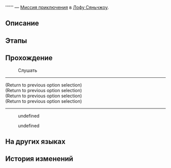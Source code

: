 {{Дополнить|Диалоги.}}
{{Миссия Инфобокс
|id              = 4040208
|Название        = 
|Изображение     = Миссия Освоения .png
|Тип             = Миссия приключения
|События         = 
|Глава           = 
|Условия         = Завершена {{cx}}<!--Hidden Mission ID 4040202-->
|Персонажи       = Малыш Шуай; Малышка Мэй; Первопроходец; Робоптаха по прозвищу Громила
|СтартЛокация    = Возвышающее святилище
|Мир             = Лофу Сяньчжоу
|Локации         = Возвышающее святилище
|Предыдущая      = 
|Следующая       = 
|Награды         = Strale*10; Кредиты*5 000
}}
'''''' — [[Миссия приключения]] в [[Лофу Сяньчжоу]].

==Описание==
{{Описание|<!--официальное описание из Перекрёстка судеб-->}}

==Этапы==


==Прохождение==
{{Дополнить}}


:{{Диалог|Разговор}} Слушать
----
<!--Unknown TalkSentence: 404020801-->
<!--Unknown TalkSentence: 404020802-->
<!--Unknown TalkSentence: 404020803-->
;(Return to previous option selection)
;(Return to previous option selection)
;(Return to previous option selection)
;(Return to previous option selection)
----
<!--Unknown TalkSentence: 404020886-->
:{{Диалог|Стрелка}} undefined
:{{Диалог|Стрелка}} undefined
<!--Unknown TalkSentence: 404020888-->
<!--Unknown TalkSentence: 404020889-->
<!--Unknown TalkSentence: 404020893-->
{{Диалог Конец}}

==На других языках==
{{На других языках
|en   = 
|zhs  = 
|zht  = 
|ja   = 
|ko   = 
|es   = 
|fr   = 
|ru   = 
|th   = 
|vi   = 
|de   = 
|id   = 
|pt   = 
}}

==История изменений==
{{История изменений|2.7}}
